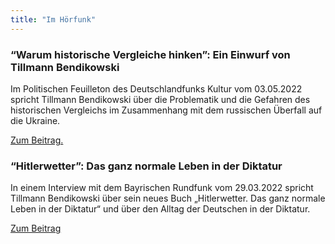 ```yaml
---
title: "Im Hörfunk"
---
```


### "Warum historische Vergleiche hinken": Ein Einwurf von Tillmann Bendikowski

Im Politischen Feuilleton des Deutschlandfunks Kultur vom 03.05.2022 spricht Tillmann Bendikowski über die Problematik und die Gefahren des historischen Vergleichs im Zusammenhang mit dem russischen Überfall auf die Ukraine. 

[Zum Beitrag.](https://www.deutschlandfunkkultur.de/geschichte-historisch-vergleich-politik-100.html)

### "Hitlerwetter": Das ganz normale Leben in der Diktatur

In einem Interview mit dem Bayrischen Rundfunk vom 29.03.2022 spricht Tillmann Bendikowski über sein neues Buch „Hitlerwetter. Das ganz normale Leben in der Diktatur“ und über den Alltag der Deutschen in der Diktatur. 

[Zum Beitrag](https://www.br.de/nachrichten/kultur/hitlerwetter-das-ganz-normale-leben-in-der-diktatur,T1SWtAp)
